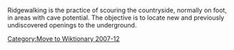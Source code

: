 {{unreferenced}}
[[Category:Move to Wiktionary 2007-12]]
Ridgewalking is the practice of scouring the countryside, normally on foot, in areas with cave potential. The objective is to locate new and previously undiscovered openings to the underground.